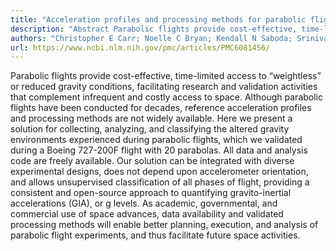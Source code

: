 ```yaml
---
title: "Acceleration profiles and processing methods for parabolic flight"
description: "Abstract Parabolic flights provide cost-effective, time-limited access to “weightless” or reduced gravity conditions, facilitating research and validation activities that complement infrequent and cos..."
authors: "Christopher E Carr; Noelle C Bryan; Kendall N Saboda; Srinivasa A Bhattaru; Gary Ruvkun; Maria T Zuber"
url: https://www.ncbi.nlm.nih.gov/pmc/articles/PMC6081456/
---
```


Parabolic flights provide cost-effective, time-limited access to “weightless” or reduced gravity conditions, facilitating research and validation activities that complement infrequent and costly access to space. Although parabolic flights have been conducted for decades, reference acceleration profiles and processing methods are not widely available. Here we present a solution for collecting, analyzing, and classifying the altered gravity environments experienced during parabolic flights, which we validated during a Boeing 727-200F flight with 20 parabolas. All data and analysis code are freely available. Our solution can be integrated with diverse experimental designs, does not depend upon accelerometer orientation, and allows unsupervised classification of all phases of flight, providing a consistent and open-source approach to quantifying gravito-inertial accelerations (GIA), or g levels. As academic, governmental, and commercial use of space advances, data availability and validated processing methods will enable better planning, execution, and analysis of parabolic flight experiments, and thus facilitate future space activities.
